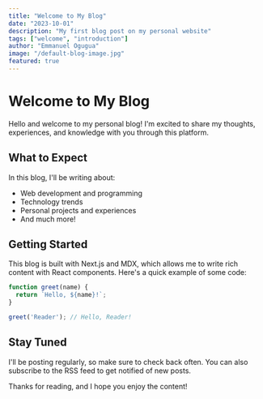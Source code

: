 ```yaml
---
title: "Welcome to My Blog"
date: "2023-10-01"
description: "My first blog post on my personal website"
tags: ["welcome", "introduction"]
author: "Emmanuel Ogugua"
image: "/default-blog-image.jpg"
featured: true
---
```


# Welcome to My Blog

Hello and welcome to my personal blog! I'm excited to share my thoughts, experiences, and knowledge with you through this platform.

## What to Expect

In this blog, I'll be writing about:

- Web development and programming
- Technology trends
- Personal projects and experiences
- And much more!

## Getting Started

This blog is built with Next.js and MDX, which allows me to write rich content with React components. Here's a quick example of some code:

```javascript
function greet(name) {
  return `Hello, ${name}!`;
}

greet('Reader'); // Hello, Reader!
```

## Stay Tuned

I'll be posting regularly, so make sure to check back often. You can also subscribe to the RSS feed to get notified of new posts.

Thanks for reading, and I hope you enjoy the content!
